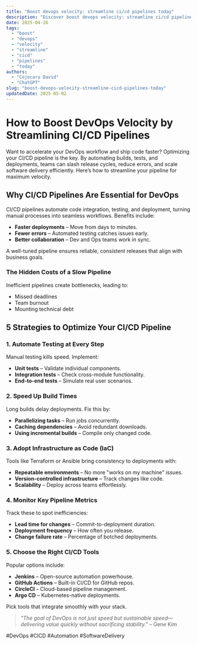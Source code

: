 ```yaml
---
title: "Boost devops velocity: streamline ci/cd pipelines today"
description: "Discover boost devops velocity: streamline ci/cd pipelines today with this in-depth guide, providing actionable insights and practical tips to boost your knowledge and results."
date: 2025-04-26
tags:
  - "boost"
  - "devops"
  - "velocity"
  - "streamline"
  - "cicd"
  - "pipelines"
  - "today"
authors:
  - "Cojocaru David"
  - "ChatGPT"
slug: "boost-devops-velocity-streamline-cicd-pipelines-today"
updatedDate: 2025-05-02
---
```


# How to Boost DevOps Velocity by Streamlining CI/CD Pipelines  

Want to accelerate your DevOps workflow and ship code faster? Optimizing your CI/CD pipeline is the key. By automating builds, tests, and deployments, teams can slash release cycles, reduce errors, and scale software delivery efficiently. Here’s how to streamline your pipeline for maximum velocity.  

## Why CI/CD Pipelines Are Essential for DevOps  

CI/CD pipelines automate code integration, testing, and deployment, turning manual processes into seamless workflows. Benefits include:  

- **Faster deployments** – Move from days to minutes.  
- **Fewer errors** – Automated testing catches issues early.  
- **Better collaboration** – Dev and Ops teams work in sync.  

A well-tuned pipeline ensures reliable, consistent releases that align with business goals.  

### The Hidden Costs of a Slow Pipeline  

Inefficient pipelines create bottlenecks, leading to:  

- Missed deadlines  
- Team burnout  
- Mounting technical debt  

## 5 Strategies to Optimize Your CI/CD Pipeline  

### 1. Automate Testing at Every Step  

Manual testing kills speed. Implement:  

- **Unit tests** – Validate individual components.  
- **Integration tests** – Check cross-module functionality.  
- **End-to-end tests** – Simulate real user scenarios.  

### 2. Speed Up Build Times  

Long builds delay deployments. Fix this by:  

- **Parallelizing tasks** – Run jobs concurrently.  
- **Caching dependencies** – Avoid redundant downloads.  
- **Using incremental builds** – Compile only changed code.  

### 3. Adopt Infrastructure as Code (IaC)  

Tools like Terraform or Ansible bring consistency to deployments with:  

- **Repeatable environments** – No more "works on my machine" issues.  
- **Version-controlled infrastructure** – Track changes like code.  
- **Scalability** – Deploy across teams effortlessly.  

### 4. Monitor Key Pipeline Metrics  

Track these to spot inefficiencies:  

- **Lead time for changes** – Commit-to-deployment duration.  
- **Deployment frequency** – How often you release.  
- **Change failure rate** – Percentage of botched deployments.  

### 5. Choose the Right CI/CD Tools  

Popular options include:  

- **Jenkins** – Open-source automation powerhouse.  
- **GitHub Actions** – Built-in CI/CD for GitHub repos.  
- **CircleCI** – Cloud-based pipeline management.  
- **Argo CD** – Kubernetes-native deployments.  

Pick tools that integrate smoothly with your stack.  

> *"The goal of DevOps is not just speed but sustainable speed—delivering value quickly without sacrificing stability."* – Gene Kim  

#DevOps #CICD #Automation #SoftwareDelivery